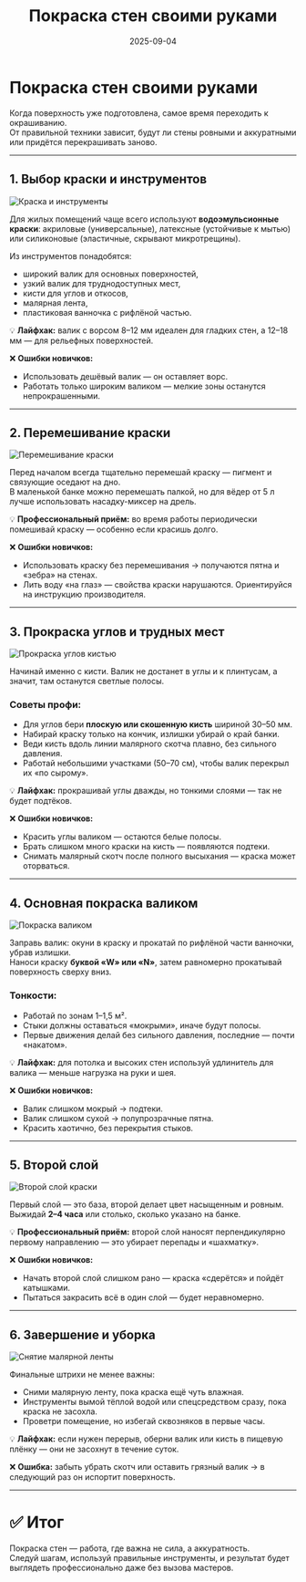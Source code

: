 ﻿---
title: "Покраска стен своими руками"
description: "Пошаговая техника покраски стен: выбор краски, подготовка инструментов, нанесение слоёв и профессиональные секреты."
date: 2025-09-04
tags: ["стены", "покраска", "ремонт"]
cover: "/images/pokraska/paint_cover.png"
readingTime: 10
---

# Покраска стен своими руками

Когда поверхность уже подготовлена, самое время переходить к окрашиванию.  
От правильной техники зависит, будут ли стены ровными и аккуратными или придётся перекрашивать заново.

---

## 1. Выбор краски и инструментов
![Краска и инструменты](/images/pokraska/paint_step1.png)

Для жилых помещений чаще всего используют **водоэмульсионные краски**: акриловые (универсальные), латексные (устойчивые к мытью) или силиконовые (эластичные, скрывают микротрещины).

Из инструментов понадобятся:
- широкий валик для основных поверхностей,
- узкий валик для труднодоступных мест,
- кисти для углов и откосов,
- малярная лента,
- пластиковая ванночка с рифлёной частью.

💡 **Лайфхак:** валик с ворсом 8–12 мм идеален для гладких стен, а 12–18 мм — для рельефных поверхностей.

❌ **Ошибки новичков:**
- Использовать дешёвый валик — он оставляет ворс.
- Работать только широким валиком — мелкие зоны останутся непрокрашенными.

---

## 2. Перемешивание краски
![Перемешивание краски](/images/pokraska/paint_step2.png)

Перед началом всегда тщательно перемешай краску — пигмент и связующие оседают на дно.  
В маленькой банке можно перемешать палкой, но для вёдер от 5 л лучше использовать насадку-миксер на дрель.

💡 **Профессиональный приём:** во время работы периодически помешивай краску — особенно если красишь долго.

❌ **Ошибки новичков:**
- Использовать краску без перемешивания → получаются пятна и «зебра» на стенах.
- Лить воду «на глаз» — свойства краски нарушаются. Ориентируйся на инструкцию производителя.

---

## 3. Прокраска углов и трудных мест
![Прокраска углов кистью](/images/pokraska/paint_step3.png)

Начинай именно с кисти. Валик не достанет в углы и к плинтусам, а значит, там останутся светлые полосы.

### Советы профи:
- Для углов бери **плоскую или скошенную кисть** шириной 30–50 мм.
- Набирай краску только на кончик, излишки убирай о край банки.
- Веди кисть вдоль линии малярного скотча плавно, без сильного давления.
- Работай небольшими участками (50–70 см), чтобы валик перекрыл их «по сырому».

💡 **Лайфхак:** прокрашивай углы дважды, но тонкими слоями — так не будет подтёков.

❌ **Ошибки новичков:**
- Красить углы валиком — остаются белые полосы.
- Брать слишком много краски на кисть — появляются подтеки.
- Снимать малярный скотч после полного высыхания — краска может оторваться.

---

## 4. Основная покраска валиком
![Покраска валиком](/images/pokraska/paint_step4.png)

Заправь валик: окуни в краску и прокатай по рифлёной части ванночки, убрав излишки.  
Наноси краску **буквой «W» или «N»**, затем равномерно прокатывай поверхность сверху вниз.

### Тонкости:
- Работай по зонам 1–1,5 м².
- Стыки должны оставаться «мокрыми», иначе будут полосы.
- Первые движения делай без сильного давления, последние — почти «накатом».

💡 **Лайфхак:** для потолка и высоких стен используй удлинитель для валика — меньше нагрузка на руки и шея.

❌ **Ошибки новичков:**
- Валик слишком мокрый → подтеки.
- Валик слишком сухой → полупрозрачные пятна.
- Красить хаотично, без перекрытия стыков.

---

## 5. Второй слой
![Второй слой краски](/images/pokraska/paint_step5.png)

Первый слой — это база, второй делает цвет насыщенным и ровным.  
Выжидай **2–4 часа** или столько, сколько указано на банке.

💡 **Профессиональный приём:** второй слой наносят перпендикулярно первому направлению — это убирает перепады и «шахматку».

❌ **Ошибки новичков:**
- Начать второй слой слишком рано — краска «сдерётся» и пойдёт катышками.
- Пытаться закрасить всё в один слой — будет неравномерно.

---

## 6. Завершение и уборка
![Снятие малярной ленты](/images/pokraska/paint_step6.png)

Финальные штрихи не менее важны:
- Сними малярную ленту, пока краска ещё чуть влажная.
- Инструменты вымой тёплой водой или спецсредством сразу, пока краска не засохла.
- Проветри помещение, но избегай сквозняков в первые часы.

💡 **Лайфхак:** если нужен перерыв, оберни валик или кисть в пищевую плёнку — они не засохнут в течение суток.

❌ **Ошибка:** забыть убрать скотч или оставить грязный валик → в следующий раз он испортит поверхность.

---

# ✅ Итог
Покраска стен — работа, где важна не сила, а аккуратность.  
Следуй шагам, используй правильные инструменты, и результат будет выглядеть профессионально даже без вызова мастеров.
